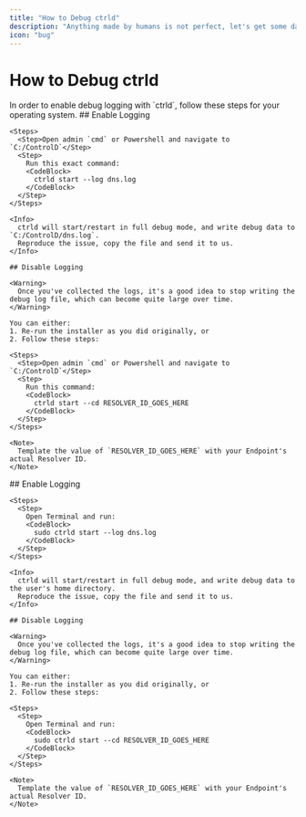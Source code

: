```yaml
---
title: "How to Debug ctrld"
description: "Anything made by humans is not perfect, let's get some data and resolve the issue, shall we?"
icon: "bug"
---
```


# How to Debug ctrld

<Note>
In order to enable debug logging with `ctrld`, follow these steps for your operating system.
</Note>

<Tabs>
  <Tab title="Windows">
    ## Enable Logging

    <Steps>
      <Step>Open admin `cmd` or Powershell and navigate to `C:/ControlD`</Step>
      <Step>
        Run this exact command:
        <CodeBlock>
          ctrld start --log dns.log
        </CodeBlock>
      </Step>
    </Steps>

    <Info>
      ctrld will start/restart in full debug mode, and write debug data to `C:/ControlD/dns.log`.
      Reproduce the issue, copy the file and send it to us.
    </Info>

    ## Disable Logging

    <Warning>
      Once you've collected the logs, it's a good idea to stop writing the debug log file, which can become quite large over time.
    </Warning>

    You can either:
    1. Re-run the installer as you did originally, or
    2. Follow these steps:

    <Steps>
      <Step>Open admin `cmd` or Powershell and navigate to `C:/ControlD`</Step>
      <Step>
        Run this command:
        <CodeBlock>
          ctrld start --cd RESOLVER_ID_GOES_HERE
        </CodeBlock>
      </Step>
    </Steps>

    <Note>
      Template the value of `RESOLVER_ID_GOES_HERE` with your Endpoint's actual Resolver ID.
    </Note>
  </Tab>

  <Tab title="MacOS">
    ## Enable Logging

    <Steps>
      <Step>
        Open Terminal and run:
        <CodeBlock>
          sudo ctrld start --log dns.log
        </CodeBlock>
      </Step>
    </Steps>

    <Info>
      ctrld will start/restart in full debug mode, and write debug data to the user's home directory.
      Reproduce the issue, copy the file and send it to us.
    </Info>

    ## Disable Logging

    <Warning>
      Once you've collected the logs, it's a good idea to stop writing the debug log file, which can become quite large over time.
    </Warning>

    You can either:
    1. Re-run the installer as you did originally, or
    2. Follow these steps:

    <Steps>
      <Step>
        Open Terminal and run:
        <CodeBlock>
          sudo ctrld start --cd RESOLVER_ID_GOES_HERE
        </CodeBlock>
      </Step>
    </Steps>

    <Note>
      Template the value of `RESOLVER_ID_GOES_HERE` with your Endpoint's actual Resolver ID.
    </Note>
  </Tab>
</Tabs>